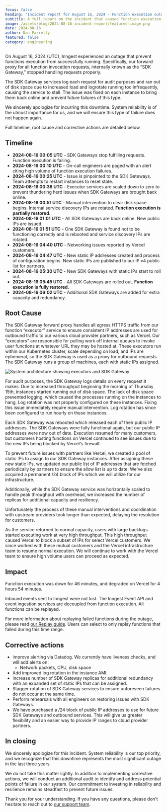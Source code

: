 ```yaml
---
focus: false
heading: "Incident report for August 16, 2024 - Function execution outage"
subtitle: A full report on the incident that caused function execution to fail on August 16, 2024 UTC.
image: /assets/blog/2024-08-16-incident-report/featured-image.png
date: 2024-08-16
author: Dan Farrelly
featured: false
category: engineering
---
```


On August 16, 2024 (UTC), Inngest experienced an outage that prevent functions execution from successfully running. Specifically, our forward proxy for all function invocation requests, internally known as the “SDK Gateway,” stopped handling requests properly.

The SDK Gateway services log each request for audit purposes and ran out of disk space due to increased load and logrotate running too infrequently, causing the service to stall. The issue was fixed on each instance to bring them back online and prevent future failures of this type.

We sincerely apologize for incurring this downtime. System reliability is of the utmost importance for us, and we will ensure this type of failure does not happen again.

Full timeline, root cause and corrective actions are detailed below.

## Timeline

- **2024-08-16 00:05 UTC** - SDK Gateways stop fulfilling requests. Function execution is failing.
- **2024-08-16 00:10 UTC** - On-call engineers are paged with an alert citing high volume of function execution failures.
- **2024-08-16 00:25 UTC** - Issue is pinpointed to the SDK Gateways. Team attempts to restart instances to reset state.
- **2024-08-16 00:38 UTC** - Executor services are scaled down to zero to prevent thundering herd issues when SDK Gateways are brought back online.
- **2024-08-16 00:51 UTC** - Manual intervention to clear disk space begins. Internal service discovery IPs are rotated. **Function execution is partially restored.**
- **2024-08-16 01:01 UTC** - All SDK Gateways are back online. New public IPs are issued.
- **2024-08-16 01:51 UTC** - One SDK Gateway is found not to be functioning correctly and is rebooted and service discovery IPs are rotated.
- **2024-08-16 04:40 UTC** - Networking issues reported by Vercel customers.
- **2024-08-16 04:47 UTC** - New static IP addresses created and process of configuration begins. New static IPs are published to our IP v4 public list for partners.
- **2024-08-16 05:30 UTC** - New SDK Gateways with static IPs start to roll out.
- **2024-08-16 05:45 UTC** - All SDK Gateways are rolled out. **Function execution is fully restored**.
- **2024-08-16 06:02 UTC** - Additional SDK Gateways are added for extra capacity and redundancy.

## Root Cause

The SDK Gateway forward proxy handles all egress HTTPS traffic from our function “executor” service to ensure consistent IP addresses are used for outbound traffic to our various cloud provider partners, such as Vercel. Our “executors” are responsible for pulling work off internal queues to invoke user functions at whatever URL they may be hosted at. These executors run within our Kubernetes cluster, scale depending on load, and IPs are ephemeral, so the SDK Gateway is used as a proxy for outbound requests. The SDK Gateway runs a group of machines, each with static IPs assigned.

![System architecture showing executors and SDK Gateway](/assets/blog/2024-08-16-incident-report/architecture.png)

For audit purposes, the SDK Gateway logs details on every request it makes.  Due to increased throughput beginning the morning of Thursday 15th, instances started running out of disk space.  The lack of disk space prevented logging, which caused the processes running on the instances to hang. Log rotation was not properly configured on these instances. Fixing this issue immediately require manual intervention. Log rotation has since been configured to run hourly on these instances.

Each SDK Gateway was rebooted which released each of their public IP addresses. The SDK Gateways were fully functional again, but our public IP addresses were now out of date. Execution resumed for many customers, but customers hosting functions on Vercel continued to see issues due to the new IPs being blocked by Vercel's firewall.

To prevent future issues with partners like Vercel, we created a pool of static IPs to assign to our SDK Gateway instances. After assigning these new static IPs, we updated our public list of IP addresses that are fetched periodically by partners to ensure the allow list is up to date.  We've also acquired a permanent /24 block of IPs which we will utilize for our infrastructure.

Additionally, while the SDK Gateway service was horizontally scaled to handle peak throughput with overhead, we increased the number of replicas for additional capacity and resiliency.

Unfortunately the process of these manual interventions and coordination with upstream providers took longer than expected, delaying the resolution for customers.

As the service returned to normal capacity, users with large backlogs started executing work at very high throughput. This high throughput caused Vercel to block a subset of IPs for select Vercel customers. We since worked with these mutual customers and the Vercel infrastructure team to resume normal execution. We will continue to work with the Vercel team to ensure high volume users can proceed as expected.

## Impact

Function execution was down for 46 minutes, and degraded on Vercel for 4 hours 54 minutes.

Inbound events sent to Inngest were not lost. The Inngest Event API and event ingestion services are decoupled from function execution.  All functions can be replayed.

For more information about replaying failed functions during the outage, please read [our Replay guide](/docs/platform/replay). Users can select to only replay functions that failed during this time range.

## Corrective actions
- Improve alerting via Datadog.  We currently have liveness checks, and will add alerts on:
    - Network packets, CPU, disk space
- Add improved log rotation in the instance AMI.
- Increase number of SDK Gateway replicas for additional redundancy with an expanded set of static IPs that can be assigned.
- Stagger rotation of SDK Gateway services to ensure unforeseen failures do not occur at the same time.
- Perform rehearsals with all engineers on restoring issues with SDK Gateways.
- We have purchased a /24 block of public IP addresses to use for future SDK Gateways and outbound services. This will give us greater flexibility and an easier way to provide IP ranges to cloud provider partners.

## In closing

We sincerely apologize for this incident. System reliability is our top priority, and we recognize that this downtime represents the most significant outage in the last three years.

We do not take this matter lightly. In addition to implementing corrective actions, we will conduct an additional audit to identify and address potential points of failure in our system. Our commitment to investing in reliability and resilience remains steadfast to prevent future issues.

Thank you for your understanding. If you have any questions, please don't hesitate to reach out to [our support team](https://app.inngest.com/support).